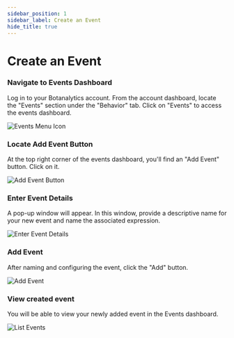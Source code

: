 ```yaml
---
sidebar_position: 1
sidebar_label: Create an Event
hide_title: true
---
```



# Create an Event

### Navigate to Events Dashboard

Log in to your Botanalytics account. From the account dashboard, locate the "Events" section under the "Behavior" tab. Click on "Events" to access the events dashboard.

<img src={EventsMenuButton} alt="Events Menu Icon" />

### Locate Add Event Button

At the top right corner of the events dashboard, you'll find an "Add Event" button. Click on it.

<img src={AddEventButton} alt="Add Event Button" />

### Enter Event Details

A pop-up window will appear. In this window, provide a descriptive name for your new event and name the associated expression.

<img src={EnterEventDetails} alt="Enter Event Details" />

### Add Event

After naming and configuring the event, click the "Add" button. 

<img src={AddEvent} alt="Add Event" />

### View created event

You will be able to view your newly added event in the Events dashboard.

<img src={AddEvent} alt="List Events" />

